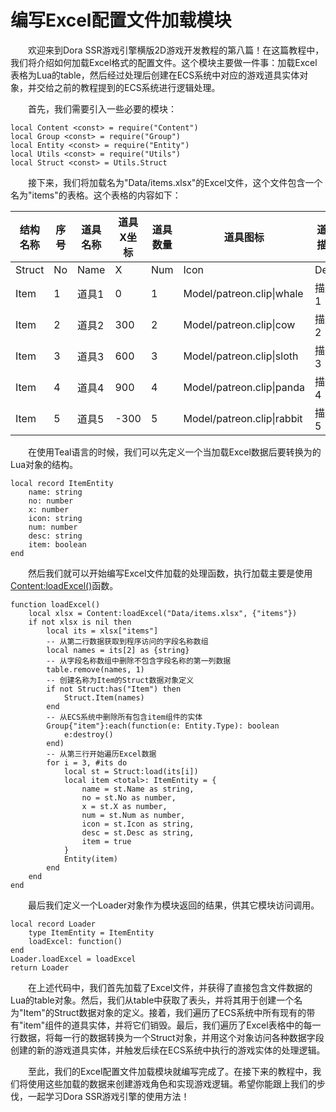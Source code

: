 
# 编写Excel配置文件加载模块

&emsp;&emsp;欢迎来到Dora SSR游戏引擎横版2D游戏开发教程的第八篇！在这篇教程中，我们将介绍如何加载Excel格式的配置文件。这个模块主要做一件事：加载Excel表格为Lua的table，然后经过处理后创建在ECS系统中对应的游戏道具实体对象，并交给之前的教程提到的ECS系统进行逻辑处理。

&emsp;&emsp;首先，我们需要引入一些必要的模块：

```tl title="Script/Loader.tl"
local Content <const> = require("Content")
local Group <const> = require("Group")
local Entity <const> = require("Entity")
local Utils <const> = require("Utils")
local Struct <const> = Utils.Struct
```

&emsp;&emsp;接下来，我们将加载名为"Data/items.xlsx"的Excel文件，这个文件包含一个名为"items"的表格。这个表格的内容如下：

| 结构名称 | 序号 | 道具名称 | 道具X坐标 | 道具数量 | 道具图标                   | 道具描述 |
| -------- | ---- | -------- | --------- | -------- | -------------------------- | -------- |
| Struct   | No   | Name     | X         | Num      | Icon                       | Desc     |
| Item     | 1    | 道具1    | 0         | 1        | Model/patreon.clip\|whale  | 描述1    |
| Item     | 2    | 道具2    | 300       | 2        | Model/patreon.clip\|cow    | 描述2    |
| Item     | 3    | 道具3    | 600       | 3        | Model/patreon.clip\|sloth  | 描述3    |
| Item     | 4    | 道具4    | 900       | 4        | Model/patreon.clip\|panda  | 描述4    |
| Item     | 5    | 道具5    | -300      | 5        | Model/patreon.clip\|rabbit | 描述5    |

&emsp;&emsp;在使用Teal语言的时候，我们可以先定义一个当加载Excel数据后要转换为的Lua对象的结构。

```tl title="Script/Loader.tl"
local record ItemEntity
	name: string
	no: number
	x: number
	icon: string
	num: number
	desc: string
	item: boolean
end
```

&emsp;&emsp;然后我们就可以开始编写Excel文件加载的处理函数，执行加载主要是使用[Content:loadExcel()](/docs/api/Class/Content#loadexcel)函数。

```tl title="Script/Loader.tl"
function loadExcel()
	local xlsx = Content:loadExcel("Data/items.xlsx", {"items"})
	if not xlsx is nil then
		local its = xlsx["items"]
		-- 从第二行数据获取到程序访问的字段名称数组
		local names = its[2] as {string}
		-- 从字段名称数组中删除不包含字段名称的第一列数据
		table.remove(names, 1)
		-- 创建名称为Item的Struct数据对象定义
		if not Struct:has("Item") then
			Struct.Item(names)
		end
		-- 从ECS系统中删除所有包含item组件的实体
		Group{"item"}:each(function(e: Entity.Type): boolean
			e:destroy()
		end)
		-- 从第三行开始遍历Excel数据
		for i = 3, #its do
			local st = Struct:load(its[i])
			local item <total>: ItemEntity = {
				name = st.Name as string,
				no = st.No as number,
				x = st.X as number,
				num = st.Num as number,
				icon = st.Icon as string,
				desc = st.Desc as string,
				item = true
			}
			Entity(item)
		end
	end
end
```

&emsp;&emsp;最后我们定义一个Loader对象作为模块返回的结果，供其它模块访问调用。

```tl title="Script/Loader.tl"
local record Loader
	type ItemEntity = ItemEntity
	loadExcel: function()
end
Loader.loadExcel = loadExcel
return Loader
```

&emsp;&emsp;在上述代码中，我们首先加载了Excel文件，并获得了直接包含文件数据的Lua的table对象。然后，我们从table中获取了表头，并将其用于创建一个名为"Item"的Struct数据对象的定义。接着，我们遍历了ECS系统中所有现有的带有"item"组件的道具实体，并将它们销毁。最后，我们遍历了Excel表格中的每一行数据，将每一行的数据转换为一个Struct对象，并用这个对象访问各种数据字段创建的新的游戏道具实体，并触发后续在ECS系统中执行的游戏实体的处理逻辑。

&emsp;&emsp;至此，我们的Excel配置文件加载模块就编写完成了。在接下来的教程中，我们将使用这些加载的数据来创建游戏角色和实现游戏逻辑。希望你能跟上我们的步伐，一起学习Dora SSR游戏引擎的使用方法！